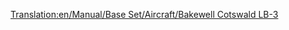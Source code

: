 [[Translation:en/Manual/Base Set/Aircraft/Bakewell Cotswald LB-3]]

{{en/Manual/Base Set/Aircraft/Aircraft|Cost=30,761 (61.522)
|Speed=473 kph (296 MPH)
|Annual=2,756 (5.512)
|Designed=1934
|Lifespan=30
|Capacity=30 passengers & 6 bags of mail
|Description=The Bakewell Cotswald LB-3 is another small plane designed for small airfields
|Real-lifeWikilink=Douglas DC-3
|Real-life=DC-3 Dakota/C-47 Skytrain/Lisunov Li-2/Showa L2D (Plane built by license in USSR and Japan)
}}